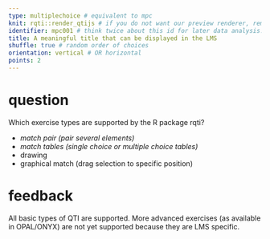 ```yaml
---
type: multiplechoice # equivalent to mpc
knit: rqti::render_qtijs # if you do not want our preview renderer, remove this
identifier: mpc001 # think twice about this id for later data analysis!
title: A meaningful title that can be displayed in the LMS
shuffle: true # random order of choices
orientation: vertical # OR horizontal
points: 2
---
```


# question

Which exercise types are supported by the R package rqti?

- *match pair (pair several elements)*
- *match tables (single choice or multiple choice tables)*
- drawing
- graphical match (drag selection to specific position)

# feedback

All basic types of QTI are supported. More advanced exercises (as available in
OPAL/ONYX) are not yet supported because they are LMS specific.
